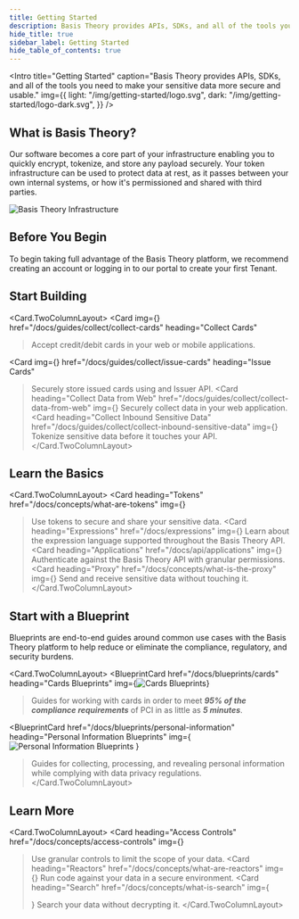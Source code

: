 ```yaml
---
title: Getting Started
description: Basis Theory provides APIs, SDKs, and all of the tools you need to make your sensitive data more secure and usable.
hide_title: true
sidebar_label: Getting Started
hide_table_of_contents: true
---
```





<Intro
  title="Getting Started"
  caption="Basis Theory provides APIs, SDKs, and all of the tools you need to make your sensitive data more secure and usable."
  img={{
    light: "/img/getting-started/logo.svg",
    dark: "/img/getting-started/logo-dark.svg",
  }}
/>

## What is Basis Theory?

Our software becomes a core part of your infrastructure enabling you to quickly encrypt, tokenize, and store any payload securely. Your token infrastructure can be used to protect data at rest, as it passes between your own internal systems, or how it's permissioned and shared with third parties.

![Basis Theory Infrastructure](/img/getting-started/infrastructure.jpg)

## Before You Begin

To begin taking full advantage of the Basis Theory platform, we recommend creating an account or logging in to our portal to create your first Tenant.

<AuthButtons />

## Start Building

<Card.TwoColumnLayout>
  <Card
    img={<CollectCards />}
    href="/docs/guides/collect/collect-cards"
    heading="Collect Cards"
  >Accept credit/debit cards in your web or mobile applications.</Card>

  <Card
    img={<IssueCards />}
    href="/docs/guides/collect/issue-cards"
    heading="Issue Cards"
  >Securely store issued cards using and Issuer API.</Card>
  <Card
    heading="Collect Data from Web"
    href="/docs/guides/collect/collect-data-from-web"
    img={<Collect width="48" height="48" />}
  >Securely collect data in your web application.</Card>
  <Card
    heading="Collect Inbound Sensitive Data"
    href="/docs/guides/collect/collect-inbound-sensitive-data"
    img={<Collect width="48" height="48" />}
  >Tokenize sensitive data before it touches your API.</Card>
</Card.TwoColumnLayout>

## Learn the Basics

<Card.TwoColumnLayout>
  <Card
    heading="Tokens"
    href="/docs/concepts/what-are-tokens"
    img={<Tokens width="48" height="48" />}
  >Use tokens to secure and share your sensitive data.</Card>
  <Card
    heading="Expressions"
    href="/docs/expressions"
    img={<Expressions width="48" height="48" />}
  >Learn about the expression language supported throughout the Basis Theory API.</Card>
  <Card
    heading="Applications"
    href="/docs/api/applications"
    img={<Applications width="48" height="48" />}
  >Authenticate against the Basis Theory API with granular permissions.</Card>
  <Card
    heading="Proxy"
    href="/docs/concepts/what-is-the-proxy"
    img={<Proxy width="48" height="48" />}
  >Send and receive sensitive data without touching it.</Card>
</Card.TwoColumnLayout>

## Start with a Blueprint

Blueprints are end-to-end guides around common use cases with the Basis Theory platform to help reduce or eliminate the compliance, regulatory, and security burdens.

<Card.TwoColumnLayout>
  <BlueprintCard
    href="/docs/blueprints/cards"
    heading="Cards Blueprints"
    img={<img src={CardBlueprint} alt="Cards Blueprints" />}
  >Guides for working with cards in order to meet <strong><i>95% of the compliance requirements</i></strong> of PCI in as little as <strong><i>5 minutes</i></strong>.</BlueprintCard>

  <BlueprintCard
    href="/docs/blueprints/personal-information"
    heading="Personal Information Blueprints"
    img={<img src={PersonalInformationBlueprint} alt="Personal Information Blueprints" />
    }
  >Guides for collecting, processing, and revealing personal information while complying with data privacy regulations.</BlueprintCard>
</Card.TwoColumnLayout>

## Learn More

<Card.TwoColumnLayout>
  <Card
    heading="Access Controls"
    href="/docs/concepts/access-controls"
    img={<AccessControls width="48" height="48" />}
  >Use granular controls to limit the scope of your data.</Card>
  <Card
    heading="Reactors"
    href="/docs/concepts/what-are-reactors"
    img={<Reactors width="48" height="48" />}
  >Run code against your data in a secure environment.</Card>
  <Card
    heading="Search"
    href="/docs/concepts/what-is-search"
    img={<Search width="48" height="48" />}
  >Search your data without decrypting it.</Card>
</Card.TwoColumnLayout>
